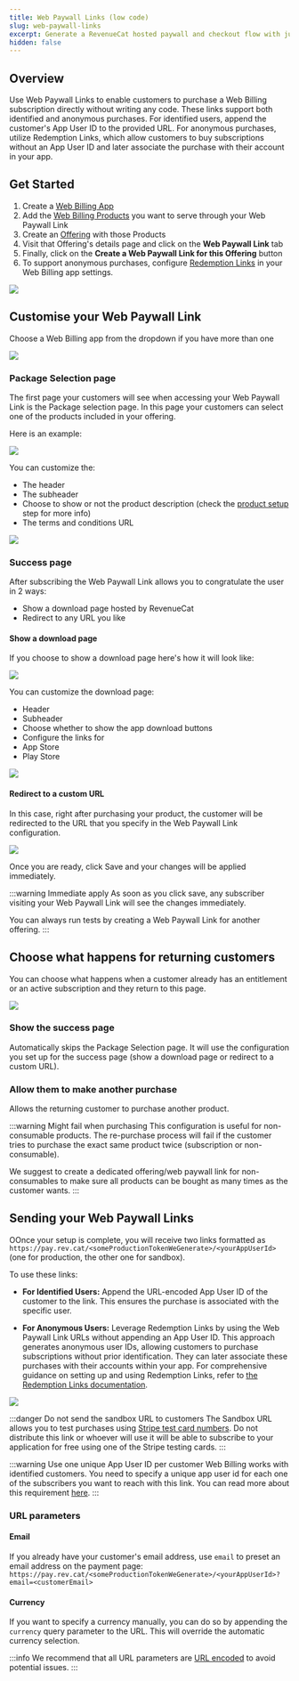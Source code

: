 ```yaml
---
title: Web Paywall Links (low code)
slug: web-paywall-links
excerpt: Generate a RevenueCat hosted paywall and checkout flow with just a few clicks
hidden: false
---
```


## Overview

Use Web Paywall Links to enable customers to purchase a Web Billing subscription directly without writing any code. These links support both identified and anonymous purchases. For identified users, append the customer's App User ID to the provided URL. For anonymous purchases, utilize Redemption Links, which allow customers to buy subscriptions without an App User ID and later associate the purchase with their account in your app.

## Get Started

1. Create a [Web Billing App](/web/web-billing/web-sdk#app-configuration)
2. Add the [Web Billing Products](/web/web-billing/product-setup) you want to serve through your Web Paywall Link
3. Create an [Offering](/tools/offerings-guide) with those Products
4. Visit that Offering's details page and click on the **Web Paywall Link** tab
5. Finally, click on the **Create a Web Paywall Link for this Offering** button
6. To support anonymous purchases, configure [Redemption Links](/web/web-billing/redemption-links) in your Web Billing app settings.

![](/images/web-billing/web-paywall-link-create.png)

## Customise your Web Paywall Link

Choose a Web Billing app from the dropdown if you have more than one

![](/images/web-billing/web-paywall-link-choose-app.png)

### Package Selection page

The first page your customers will see when accessing your Web Paywall Link is the Package selection page.
In this page your customers can select one of the products included in your offering.

Here is an example:

![](/images/web-billing/web-paywall-link-package-example.png)

You can customize the:

- The header
- The subheader
- Choose to show or not the product description (check the [product setup](/web/web-billing/product-setup) step for more info)
- The terms and conditions URL

![](/images/web-billing/web-paywall-link-package-config.png)

### Success page

After subscribing the Web Paywall Link allows you to congratulate the user in 2 ways:

- Show a download page hosted by RevenueCat
- Redirect to any URL you like

#### Show a download page

If you choose to show a download page here's how it will look like:

![](/images/web-billing/web-paywall-link-success-example.png)

You can customize the download page:

- Header
- Subheader
- Choose whether to show the app download buttons
- Configure the links for
- App Store
- Play Store

![](/images/web-billing/web-paywall-link-success-config.png)

#### Redirect to a custom URL

In this case, right after purchasing your product, the customer will be redirected to the URL that you specify in the
Web Paywall Link configuration.

![](/images/web-billing/web-paywall-link-redirect-config.png)

Once you are ready, click Save and your changes will be applied immediately.

:::warning Immediate apply
As soon as you click save, any subscriber visiting your Web Paywall Link will see the changes immediately.

You can always run tests by creating a Web Paywall Link for another offering.
:::

## Choose what happens for returning customers

You can choose what happens when a customer already has an entitlement or an active subscription and they return to this page.

![](/images/web-billing/web-paywall-link-choose-returning-customers.png)

### Show the success page

Automatically skips the Package Selection page. It will use the configuration you set up for the success page (show a download page or redirect to a custom URL).

### Allow them to make another purchase

Allows the returning customer to purchase another product.

:::warning Might fail when purchasing
This configuration is useful for non-consumable products.
The re-purchase process will fail if the customer tries to purchase the exact same product twice (subscription or non-consumable).

We suggest to create a dedicated offering/web paywall link for non-consumables to make sure all products can be bought as many times as the customer wants.
:::

## Sending your Web Paywall Links

OOnce your setup is complete, you will receive two links formatted as `https://pay.rev.cat/<someProductionTokenWeGenerate>/<yourAppUserId>` (one for production, the other one for sandbox).

To use these links:

- **For Identified Users:** Append the URL-encoded App User ID of the customer to the link. This ensures the purchase is associated with the specific user.​

- **For Anonymous Users:** Leverage Redemption Links by using the Web Paywall Link URLs without appending an App User ID. This approach generates anonymous user IDs, allowing customers to purchase subscriptions without prior identification. They can later associate these purchases with their accounts within your app. For comprehensive guidance on setting up and using Redemption Links, refer to [the Redemption Links documentation](/web/web-billing/redemption-links).

![](/images/web-billing/web-paywall-link-urls.png)

:::danger Do not send the sandbox URL to customers
The Sandbox URL allows you to test purchases using [Stripe test card numbers](https://docs.stripe.com/testing#use-test-cards).
Do not distribute this link or whoever will use it will be able to subscribe to your application for free using one
of the Stripe testing cards.
:::

:::warning Use one unique App User ID per customer
Web Billing works with identified customers. You need to specify a unique app user id for each one of the subscribers you
want to reach with this link. You can read more about this requirement [here](/web/web-billing/web-sdk#identifying-customers).
:::

### URL parameters

#### Email

If you already have your customer's email address, use `email` to preset an email address on the payment page: `https://pay.rev.cat/<someProductionTokenWeGenerate>/<yourAppUserId>?email=<customerEmail>`

#### Currency

If you want to specify a currency manually, you can do so by appending the `currency` query parameter to the URL. This will override the automatic currency selection.

:::info
We recommend that all URL parameters are [URL encoded](https://www.urlencoder.org/) to avoid potential issues.
:::
